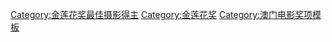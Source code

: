 {{Navbox
|name  = 金莲花奖最佳摄影
|title = [[澳门国际电影节]][[金莲花奖最佳摄影]]
|titlestyle = background: gold
|groupstyle = background: gold
|bodyclass = hlist
|group1=
|list1=
* 2009：空缺 
* 2010：[[弗朗兹·帕格特]]《[[真爸爸假爸爸]]》
* 2011：[[敖志君]]《[[母语 (电影)|母语]]》
* 2012：空缺 
* 2013：[[徐斌]]《[[她们]]》
* 2014：[[赵小丁]]《[[归来 (电影)|归来]]》
* 2015：让·马利·德雷鲁《[[狼图腾 (电影)|狼图腾]]》
* 2016：[[陆一帆]]《[[不朽的时光]]》
* 2017：{{le|塞特希·库马尔|K. K. Senthil Kumar}}《[[巴霍巴利王：磅礴終章]]》、[[罗攀]]《[[芳华]]》
* 2018：Aymerick Pilarski 《[[纹身：西部纵横]]》
* 2019：[[刘冬 (摄影)|刘冬]]《[[宽男窄女]]》

|below = {{澳門國際電影節金蓮花獎獎項/below}}
|belowstyle = background: #FFEBCD; text-align: center
}}<noinclude>
{{collapsible option}}
[[Category:金莲花奖最佳摄影得主]]
[[Category:金莲花奖]]
[[Category:澳门电影奖项模板]]
</noinclude>